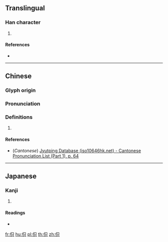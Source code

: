 {{character info/new}}
==Translingual==

===Han character===
{{Han char|rn=9|rad=人|as=05|sn=7|four=26280|canj=ORC|ids=⿰亻只}}

# {{defn|Han|sort=人05}}

====References====
* {{Han ref|kx=0097.140|dkj=00488|dj=0206.020|hdz=10133.050|uh=4F3F|ud=20287|bh=CA68|bd=51816}}

----

==Chinese==
{{zh-forms}}

===Glyph origin===
{{Han etym}}

===Pronunciation===
{{zh-pron
|m=yì
|c=ji6
|mc=y
|oc=y
|ma=
|cat=
}}

===Definitions===
{{zh-hanzi}}

# {{rfdef|lang=zh}}

====References====
* (''Cantonese'') [http://www.iso10646hk.net/jp/document/download.jsp Jyutping Database (iso10646hk.net) - Cantonese Pronunciation List (Part 1), p. 64]

----

==Japanese==

===Kanji===
{{ja-kanji|grade=|rs=人05}}

# {{defn|lang=ja|sort=人05}}

====Readings====
* {{ja-readings|on=[[い]] (i)|kun=[[おこたる]] (okotaru)}}

[[fr:伿]]
[[hu:伿]]
[[pl:伿]]
[[th:伿]]
[[zh:伿]]